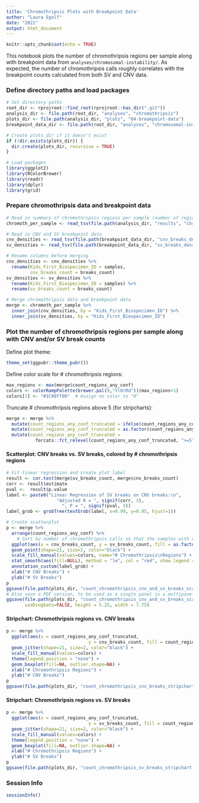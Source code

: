 ```yaml
---
title: 'Chromothripsis Plots with Breakpoint Data'
author: "Laura Egolf"
date: "2021"
output: html_document
---
```

  
```r
knitr::opts_chunk$set(echo = TRUE)
```

This notebook plots the number of chromothripsis regions per sample along with breakpoint data from `analyses/chromosomal-instability/`. As expected, the number of chromothripsis calls roughly correlates with the breakpoint counts calculated from both SV and CNV data. 

### Define directory paths and load packages

```r
# Set directory paths
root_dir <- rprojroot::find_root(rprojroot::has_dir(".git"))
analysis_dir <- file.path(root_dir, "analyses", "chromothripsis")
plots_dir <- file.path(analysis_dir, "plots", "04-breakpoint-data")
breakpoint_data_dir <- file.path(root_dir, "analyses", "chromosomal-instability", "breakpoint-data")

# Create plots_dir if it doesn't exist
if (!dir.exists(plots_dir)) {
  dir.create(plots_dir, recursive = TRUE)
}

# Load packages
library(ggplot2)
library(RColorBrewer)
library(readr)
library(dplyr)
library(grid)
```


### Prepare chromothripsis data and breakpoint data

```r
# Read in summary of chromothripsis regions per sample (number of regions for each confidence level)
chromoth_per_sample <- read_tsv(file.path(analysis_dir, "results", "chromothripsis_summary_per_sample.txt"))

# Read in CNV and SV breakpoint data
cnv_densities <- read_tsv(file.path(breakpoint_data_dir, "cnv_breaks_densities.tsv"))
sv_densities <- read_tsv(file.path(breakpoint_data_dir, "sv_breaks_densities.tsv"))

# Rename columns before merging
cnv_densities <- cnv_densities %>%
  rename(Kids_First_Biospecimen_ID = samples,
         cnv_breaks_count = breaks_count)
sv_densities <- sv_densities %>%
  rename(Kids_First_Biospecimen_ID = samples) %>%
  rename(sv_breaks_count = breaks_count)

# Merge chromothripsis data and breakpoint data
merge <- chromoth_per_sample %>% 
  inner_join(cnv_densities, by = "Kids_First_Biospecimen_ID") %>%
  inner_join(sv_densities, by = "Kids_First_Biospecimen_ID") 
```


### Plot the number of chromothripsis regions per sample along with CNV and/or SV break counts

Define plot theme:
```r
theme_set(ggpubr::theme_pubr())
```

Define color scale for # chromothripsis regions:
```r
max_regions <- max(merge$count_regions_any_conf)
colors <- colorRampPalette(brewer.pal(9,"YlOrRd"))(max_regions+1)
colors[1] <- "#1C00ff00"  # Assign no color to "0"
```

Truncate # chromothripsis regions above 5 (for stripcharts):
```r
merge <- merge %>%
  mutate(count_regions_any_conf_truncated = ifelse(count_regions_any_conf>=5, ">=5", count_regions_any_conf)) %>%
  mutate(count_regions_any_conf_truncated = as.factor(count_regions_any_conf_truncated)) %>%
  mutate(count_regions_any_conf_truncated = 
           forcats::fct_relevel(count_regions_any_conf_truncated, ">=5", after = Inf))
```


#### Scatterplot: CNV breaks vs. SV breaks, colored by # chromothripsis regions

```r
# Fit linear regression and create plot label
result <- cor.test(merge$sv_breaks_count, merge$cnv_breaks_count)
corr <- result$estimate
pval <-  result$p.value
label <- paste0("Linear Regression of SV breaks on CNV breaks:\n",
                   "Adjusted R = ", signif(corr, 3),
                     ", P = ", signif(pval, 3))
label_grob <- grobTree(textGrob(label, x=0.99, y=0.95, hjust=1))

# Create scatterplot
p <- merge %>%
  arrange(count_regions_any_conf) %>%
    # Sort by number of chromothripsis calls so that the samples with chromothripsis are more visible
  ggplot(aes(x = cnv_breaks_count, y = sv_breaks_count, fill = as.factor(count_regions_any_conf))) +
  geom_point(shape=21, size=2, color="black") + 
  scale_fill_manual(values=colors, name="# Chromothripsis\nRegions") +
  stat_smooth(aes(fill=NULL), method = "lm", col = "red", show.legend = FALSE) + 
  annotation_custom(label_grob) +
  xlab("# CNV Breaks") + 
  ylab("# SV Breaks") 
p
ggsave(file.path(plots_dir, "count_chromothripsis_cnv_and_sv_breaks_scatterplot.png"), p)
# Also save a PDF version, to be used as a single panel in a multipanel figure
ggsave(file.path(plots_dir, "count_chromothripsis_cnv_and_sv_breaks_scatterplot.pdf"), p, 
       useDingbats=FALSE, height = 5.25, width = 7.75)
```

#### Stripchart: Chromothripsis regions vs. CNV breaks

```r
p <- merge %>%
  ggplot(aes(x = count_regions_any_conf_truncated, 
                               y = cnv_breaks_count, fill = count_regions_any_conf_truncated)) +
  geom_jitter(shape=21, size=2, color="black") +
  scale_fill_manual(values=colors) +
  theme(legend.position = "none") +
  geom_boxplot(fill=NA, outlier.shape=NA) +
  xlab("# Chromothripsis Regions") + 
  ylab("# CNV Breaks") 
p
ggsave(file.path(plots_dir, "count_chromothripsis_cnv_breaks_stripchart.png"), p)
```

#### Stripchart: Chromothripsis regions vs. SV breaks

```r
p <- merge %>%
  ggplot(aes(x = count_regions_any_conf_truncated, 
                               y = sv_breaks_count, fill = count_regions_any_conf_truncated)) +
  geom_jitter(shape=21, size=2, color="black") +
  scale_fill_manual(values=colors) +
  theme(legend.position = "none") +
  geom_boxplot(fill=NA, outlier.shape=NA) +
  xlab("# Chromothripsis Regions") + 
  ylab("# SV Breaks") 
p
ggsave(file.path(plots_dir, "count_chromothripsis_sv_breaks_stripchart.png"), p)
``` 

### Session Info

```r
sessionInfo()
```
